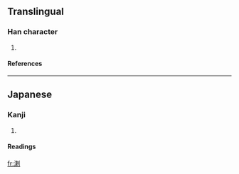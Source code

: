 ==Translingual==
===Han character===
{{Han char|rn=85|rad=水|as=09|sn=12|four=|canj=水木中弓 (EDLN)}}
# {{defn|Han|sort=水09}}
====References====
{{Han ref|kx=0639.111|hdz=31671.011|uh=6E82|ud=28290}}

----
==Japanese==
===Kanji===
{{ja-kanji|grade=|rs=水09}}
# {{defn|Japanese}} 
====Readings====
{{ja-readings|on=[[らつ]] (ratsu)|kun=}}

[[fr:溂]]